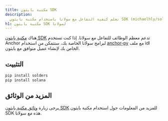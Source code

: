 ```yaml
---
title: مكتبة بايثون SDK
description:
  تعلم كيفية التفاعل مع سولانا باستخدام مكتبة بايثون SDK (michaelhly/solana-py).
h1: مكتبة بايثون SDK لسولانا
---
```


هناك [مكتبة بايثون SDK](https://github.com/michaelhly/solana-py) تدعم معظم
الوظائف للتفاعل مع سولانا. إذا كنت تستخدم Anchor لبرامج سولانا الخاصة بك، ستتمكن
من استخدام [anchor-py](https://github.com/kevinheavey/anchorpy) مع ملف idl الخاص
بك لإنشاء عميل متوافق مع بايثون.

## التثبيت

```bash title="Terminal"
pip install solders
pip install solana
```

## المزيد من الوثائق

يرجى زيارة
[وثائق مكتبة بايثون SDK](https://github.com/michaelhly/solana-py?tab=readme-ov-file#general-usage)
للمزيد من المعلومات حول استخدام مكتبة بايثون SDK هذه مع سولانا.
